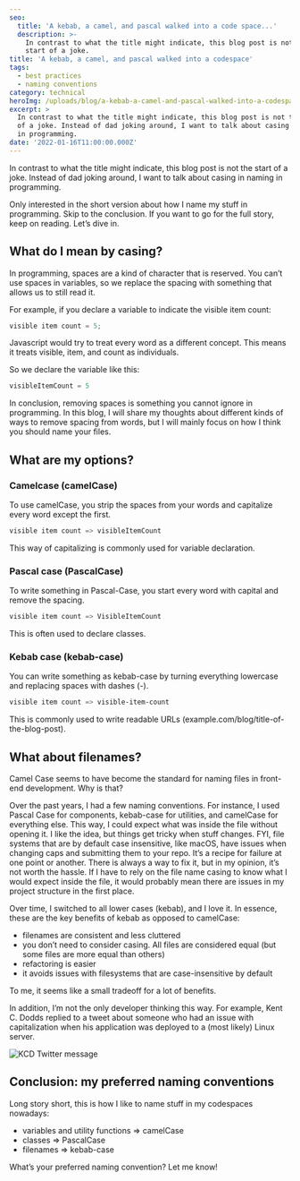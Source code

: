 ```yaml
---
seo:
  title: 'A kebab, a camel, and pascal walked into a code space...'
  description: >-
    In contrast to what the title might indicate, this blog post is not the
    start of a joke.
title: 'A kebab, a camel, and pascal walked into a codespace'
tags:
  - best practices
  - naming conventions
category: technical
heroImg: /uploads/blog/a-kebab-a-camel-and-pascal-walked-into-a-codespace/Daren_a_camel_and_a_kebab_having_a_drink_plastic_Pixar_3D_style_92c721a7-bbc4-4a55-8dd9-42989a2bdcf8_js9prz.png
excerpt: >
  In contrast to what the title might indicate, this blog post is not the start
  of a joke. Instead of dad joking around, I want to talk about casing in naming
  in programming.
date: '2022-01-16T11:00:00.000Z'
---
```


In contrast to what the title might indicate, this blog post is not the start of
a joke. Instead of dad joking around, I want to talk about casing in naming in
programming.

Only interested in the short version about how I name my stuff in programming.
Skip to the conclusion. If you want to go for the full story, keep on reading.
Let’s dive in.

## What do I mean by casing?

In programming, spaces are a kind of character that is reserved. You can’t use
spaces in variables, so we replace the spacing with something that allows us to
still read it.

For example, if you declare a variable to indicate the visible item count:

```typescript
visible item count = 5;
```

Javascript would try to treat every word as a different concept. This means it
treats visible, item, and count as individuals.

So we declare the variable like this:

```javascript
visibleItemCount = 5
```

In conclusion, removing spaces is something you cannot ignore in programming. In
this blog, I will share my thoughts about different kinds of ways to remove
spacing from words, but I will mainly focus on how I think you should name your
files.

## What are my options?

### Camelcase (camelCase)

To use camelCase, you strip the spaces from your words and capitalize every word
except the first.

```powershell
visible item count => visibleItemCount
```

This way of capitalizing is commonly used for variable declaration.

### Pascal case (PascalCase)

To write something in Pascal-Case, you start every word with capital and remove
the spacing.

```powershell
visible item count => VisibleItemCount
```

This is often used to declare classes.

### Kebab case (kebab-case)

You can write something as kebab-case by turning everything lowercase and
replacing spaces with dashes (-).

```powershell
visible item count => visible-item-count
```

This is commonly used to write readable URLs
(example.com/blog/title-of-the-blog-post).

## What about filenames?

Camel Case seems to have become the standard for naming files in front-end
development. Why is that?

Over the past years, I had a few naming conventions. For instance, I used Pascal
Case for components, kebab-case for utilities, and camelCase for everything
else. This way, I could expect what was inside the file without opening it. I
like the idea, but things get tricky when stuff changes. FYI, file systems that
are by default case insensitive, like macOS, have issues when changing caps and
submitting them to your repo. It’s a recipe for failure at one point or another.
There is always a way to fix it, but in my opinion, it’s not worth the hassle.
If I have to rely on the file name casing to know what I would expect inside the
file, it would probably mean there are issues in my project structure in the
first place.

Over time, I switched to all lower cases (kebab), and I love it. In essence,
these are the key benefits of kebab as opposed to camelCase:

- filenames are consistent and less cluttered
- you don’t need to consider casing. All files are considered equal (but some
  files are more equal than others)
- refactoring is easier
- it avoids issues with filesystems that are case-insensitive by default

To me, it seems like a small tradeoff for a lot of benefits.

In addition, I’m not the only developer thinking this way. For example, Kent C.
Dodds replied to a tweet about someone who had an issue with capitalization when
his application was deployed to a (most likely) Linux server.

![KCD Twitter message](/uploads/blog/a-kebab-a-camel-and-pascal-walked-into-a-codespace/kentcdodds-twitter-kebab.png 'KCD Twitter message')

## Conclusion: my preferred naming conventions

Long story short, this is how I like to name stuff in my codespaces nowadays:

- variables and utility functions => camelCase
- classes => PascalCase
- filenames => kebab-case&#x20;

What’s your preferred naming convention? Let me know!
